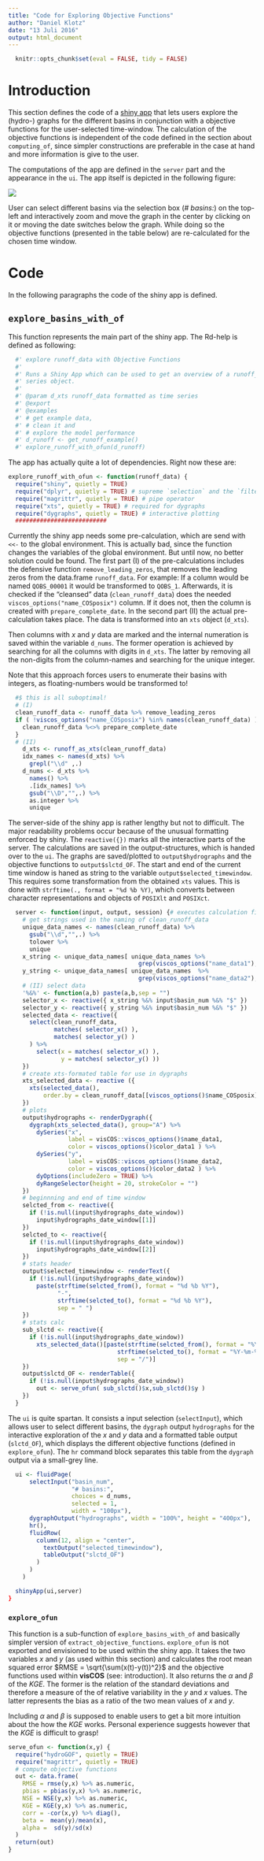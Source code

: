 ```yaml
---
title: "Code for Exploring Objective Functions"
author: "Daniel Klotz"
date: "13 Juli 2016"
output: html_document
---
```


```r
  knitr::opts_chunk$set(eval = FALSE, tidy = FALSE)
```

# Introduction
This section defines the code of a [shiny app](http://shiny.rstudio.com/)
that lets users explore the (hydro-) graphs for the different basins in
conjunction with a objective functions for the user-selected time-window. The
calculation of the objective functions is independent of the code defined in
the section about `computing_of`, since simpler constructions are preferable
in the case at hand and more information is give to the user.

The computations of the app are defined in the `server` part and the
appearance in the `ui`. The app itself is depicted in the following figure:

![](figures/eg-explore_runoff_with_ofun.jpg)

User can select different basins via the selection box (*# basins:*) on the
top-left and interactively zoom and move the graph in the center by clicking
on it or moving the date switches below the graph. While doing so the
objective functions (presented in the table below) are re-calculated for the
chosen time window.

# Code
In the following paragraphs the code of the shiny app is defined.

## `explore_basins_with_of`
This function represents the main part of the shiny app. The Rd-help is
defined as following:
```r
  #' explore runoff_data with Objective Functions
  #'
  #' Runs a Shiny App which can be used to get an overview of a runoff_data time
  #' series object.
  #'
  #' @param d_xts runoff_data formatted as time series
  #' @export
  #' @examples
  #' # get example data,
  #' # clean it and
  #' # explore the model performance
  #' d_runoff <- get_runoff_example()
  #' explore_runoff_with_ofun(d_runoff)
```

The app has actually quite a lot of dependencies. Right now these are:
```r
explore_runoff_with_ofun <- function(runoff_data) {
  require("shiny", quietly = TRUE)
  require("dplyr", quietly = TRUE) # supreme `selection` and the `filtering`
  require("magrittr", quietly = TRUE) # pipe operator
  require("xts", quietly = TRUE) # required for dygraphs
  require("dygraphs", quietly = TRUE) # interactive plotting
  ##########################
```

Currently the shiny app needs some pre-calculation, which are send with `<<-`
to the global environment. This is actually bad, since the function changes the
variables of the global environment. But until now, no better solution could be
found. The first part (I) of the pre-calculations includes the defensive
function `remove_leading_zeros`, that removes the leading zeros from the
data.frame `runoff_data`.
For example: If a column would be named `QOBS_00001` it would be transformed to
`QOBS_1`. Afterwards, it is checked if the "cleansed" data (`clean_runoff_data`)
does the needed `viscos_options("name_COSposix")` column. If it does not, then
the column is created with `prepare_complete_date`. In the second part (II)
the actual pre-calculation takes place. The data is transformed into an `xts`
object (`d_xts`).

Then columns with $x$ and $y$ data are marked and the internal numeration is
saved within the variable `d_nums`. The former operation is achieved by
searching for all the columns with digits in `d_xts`. The latter by removing
all the non-digits from the column-names and searching for the unique integer.

Note that this approach forces users to enumerate their basins with integers,
as floating-numbers would be transformed to!
```r
  #$ this is all suboptimal!
  # (I)
  clean_runoff_data <- runoff_data %>% remove_leading_zeros
  if ( !viscos_options("name_COSposix") %in% names(clean_runoff_data) ) {
    clean_runoff_data %<>% prepare_complete_date
  }
  # (II)
    d_xts <- runoff_as_xts(clean_runoff_data)
    idx_names <- names(d_xts) %>%
      grepl("\\d" ,.)
    d_nums <- d_xts %>%
      names() %>%
      .[idx_names] %>%
      gsub("\\D","",.) %>%
      as.integer %>%
      unique
```

The server-side of the shiny app is rather lengthy but not to difficult.
The major readability problems occur because of the unusual formatting enforced
by shiny. The `reactive({})` marks all the interactive parts of the server.
The calculations are saved in the output-structures, which is handed over to the
`ui`. The graphs are saved/plotted to `output$hydrographs` and the objective
functions to `output$slctd_OF`. The start and end of the current time window is
haned  as string to the variable `output$selected_timewindow`. This requires
some transformation from the obtained `xts` values. This is done with
`strftime(., format = "%d %b %Y)`, which converts between character
representations and objects of `POSIXlt` and `POSIXct`.
```r
  server <- function(input, output, session) {# executes calculation file
    # get strings used in the naming of clean_runoff_data
    unique_data_names <- names(clean_runoff_data) %>%
      gsub("\\d","",.) %>%
      tolower %>%
      unique
    x_string <- unique_data_names[ unique_data_names %>%
                                     grep(viscos_options("name_data1"),.) ]
    y_string <- unique_data_names[ unique_data_names  %>%
                                     grep(viscos_options("name_data2"),.) ]
    # (II) select data
    '%&%' <- function(a,b) paste(a,b,sep = "")
    selector_x <- reactive({ x_string %&% input$basin_num %&% "$" })
    selector_y <- reactive({ y_string %&% input$basin_num %&% "$" })
    selected_data <- reactive({
      select(clean_runoff_data,
             matches( selector_x() ),
             matches( selector_y() )
      ) %>%
        select(x = matches( selector_x() ),
               y = matches( selector_y() ))
    })
    # create xts-formated table for use in dygraphs
    xts_selected_data <- reactive ({
      xts(selected_data(),
          order.by = clean_runoff_data[[viscos_options()$name_COSposix]])
    })
    # plots
    output$hydrographs <- renderDygraph({
      dygraph(xts_selected_data(), group="A") %>%
        dySeries("x",
                 label = visCOS::viscos_options()$name_data1,
                 color = viscos_options()$color_data1 ) %>%
        dySeries("y",
                 label = visCOS::viscos_options()$name_data2,
                 color = viscos_options()$color_data2 ) %>%
        dyOptions(includeZero = TRUE) %>%
        dyRangeSelector(height = 20, strokeColor = "")
    })
    # beginnning and end of time window
    selcted_from <- reactive({
      if (!is.null(input$hydrographs_date_window))
        input$hydrographs_date_window[[1]]
    })
    selcted_to <- reactive({
      if (!is.null(input$hydrographs_date_window))
        input$hydrographs_date_window[[2]]
    })
    # stats header
    output$selected_timewindow <- renderText({
      if (!is.null(input$hydrographs_date_window))
        paste(strftime(selcted_from(), format = "%d %b %Y"),
              "-",
              strftime(selcted_to(), format = "%d %b %Y"),
              sep = " ")
    })
    # stats calc
    sub_slctd <- reactive({
      if (!is.null(input$hydrographs_date_window))
        xts_selected_data()[paste(strftime(selcted_from(), format = "%Y-%m-%d-%H-%M"),
                               strftime(selcted_to(), format = "%Y-%m-%d-%H-%M"),
                               sep = "/")]
    })
    output$slctd_OF <- renderTable({
      if (!is.null(input$hydrographs_date_window))
        out <- serve_ofun( sub_slctd()$x,sub_slctd()$y )
    })
  }
```

The `ui` is quite spartan. It consists a input selection (`selectInput`),
which allows user to select different basins, the `dygraph` output `hydrographs`
for the interactive exploration of the $x$ and $y$ data and a formatted table
output (`slctd_OF`), which displays the different objective functions (defined
in `explore_ofun`). The `hr` command block separates this table from the
`dygraph` output via a small-grey line.
```r
  ui <- fluidPage(
      selectInput("basin_num",
                  "# basins:",
                  choices = d_nums,
                  selected = 1,
                  width = "100px"),
      dygraphOutput("hydrographs", width = "100%", height = "400px"),
      hr(),
      fluidRow(
        column(12, align = "center",
          textOutput("selected_timewindow"),
          tableOutput("slctd_OF")
        )
      )
    )
```

```r
  shinyApp(ui,server)
}
```



### `explore_ofun`
This function is a sub-function of `explore_basins_with_of` and basically simpler
version of `extract_objective_functions`. `explore_ofun` is not exported and
envisioned to be used within the shiny app.
It takes the two variables $x$ and $y$ (as used within this section)
and calculates the root mean squared error $RMSE = \sqrt{\sum(x(t)-y(t))^2}$
and the objective functions used within **visCOS** (see: introduction).
It also returns the $\alpha$ and $\beta$ of the $KGE$.
The former is the relation of the standard deviations and therefore a measure
of the of relative variability in the $y$ and $x$ values. The latter represents
the bias as a ratio of the two mean values of $x$ and $y$.

Including $\alpha$ and $\beta$ is supposed to enable users to get a bit more
intuition about the how the $KGE$ works. Personal experience suggests however
that the $KGE$ is difficult to grasp!
```r
serve_ofun <- function(x,y) {
  require("hydroGOF", quietly = TRUE)
  require("magrittr", quietly = TRUE)
  # compute objective functions
  out <- data.frame(
    RMSE = rmse(y,x) %>% as.numeric,
    pbias = pbias(y,x) %>% as.numeric,
    NSE = NSE(y,x) %>% as.numeric,
    KGE = KGE(y,x) %>% as.numeric,
    corr = -cor(x,y) %>% diag(),
    beta =  mean(y)/mean(x),
    alpha =  sd(y)/sd(x)
  )
  return(out)
}
```
